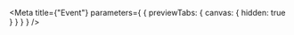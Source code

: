 
<Meta
  title={"Event"}
  parameters={
    {
      previewTabs: {
        canvas: {
          hidden: true
        }
      }
    }
  }
/>

<ActivityUpdatedDetailsEventDTORootIndex />
